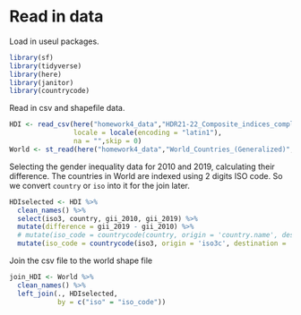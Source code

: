 # Read in data
Load in useul packages.
```r
library(sf)
library(tidyverse)
library(here)
library(janitor)
library(countrycode)
```

Read in csv and shapefile data.
```r
HDI <- read_csv(here("homework4_data","HDR21-22_Composite_indices_complete_time_series.csv"),
                locale = locale(encoding = "latin1"),
                na = "",skip = 0)
World <- st_read(here("homework4_data","World_Countries_(Generalized)","World_Countries__Generalized_.shp"))
```

Selecting the gender inequality data for 2010 and 2019, calculating their difference. The countries in World are indexed using 2 digits ISO code. So we convert `country` or `iso` into it for the join later.
```r
HDIselected <- HDI %>% 
  clean_names() %>% 
  select(iso3, country, gii_2010, gii_2019) %>% 
  mutate(difference = gii_2019 - gii_2010) %>% 
  # mutate(iso_code = countrycode(country, origin = 'country.name', destination = 'iso2c')) %>% 
  mutate(iso_code = countrycode(iso3, origin = 'iso3c', destination = 'iso2c'))
```

Join the csv file to the world shape file
```r
join_HDI <- World %>% 
  clean_names() %>% 
  left_join(., HDIselected, 
            by = c("iso" = "iso_code"))
```



